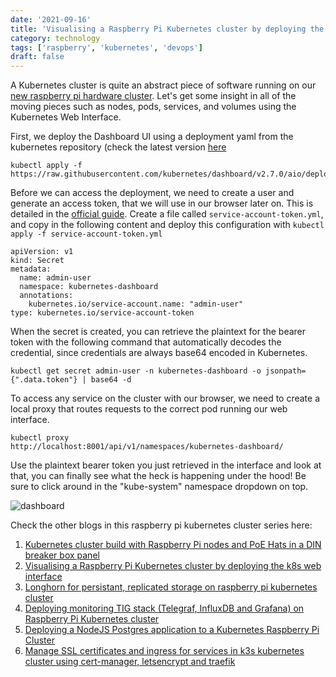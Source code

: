 ```yaml
---
date: '2021-09-16'
title: 'Visualising a Raspberry Pi Kubernetes cluster by deploying the k8s web interface'
category: technology
tags: ['raspberry', 'kubernetes', 'devops']
draft: false
---
```


A Kubernetes cluster is quite an abstract piece of software running on our [new raspberry pi hardware cluster](/blog/kubernetes-cluster-build-with-raspberry-pi-and-poe-hats). Let's get some insight in all of the moving pieces such as nodes, pods, services, and volumes using the Kubernetes Web Interface.

First, we deploy the Dashboard UI using a deployment yaml from the kubernetes repository (check the latest version [here](https://kubernetes.io/docs/tasks/access-application-cluster/web-ui-dashboard/)

```
kubectl apply -f https://raw.githubusercontent.com/kubernetes/dashboard/v2.7.0/aio/deploy/recommended.yaml
```

Before we can access the deployment, we need to create a user and generate an access token, that we will use in our browser later on. This is detailed in the [official guide](https://github.com/kubernetes/dashboard/blob/master/docs/user/access-control/creating-sample-user.md). Create a file called `service-account-token.yml`, and copy in the following content and deploy this configuration with `kubectl apply -f service-account-token.yml`

```
apiVersion: v1
kind: Secret
metadata:
  name: admin-user
  namespace: kubernetes-dashboard
  annotations:
    kubernetes.io/service-account.name: "admin-user"
type: kubernetes.io/service-account-token
```

When the secret is created, you can retrieve the plaintext for the bearer token with the following command that automatically decodes the credential, since credentials are always base64 encoded in Kubernetes.

```
kubectl get secret admin-user -n kubernetes-dashboard -o jsonpath={".data.token"} | base64 -d
```

To access any service on the cluster with our browser, we need to create a local proxy that routes requests to the correct pod running our web interface.

```
kubectl proxy
http://localhost:8001/api/v1/namespaces/kubernetes-dashboard/
```

Use the plaintext bearer token you just retrieved in the interface and look at that, you can finally see what the heck is happening under the hood! Be sure to click around in the "kube-system" namespace dropdown on top.

![dashboard](../assets/images/2021-09-16-dashboard.png)

Check the other blogs in this raspberry pi kubernetes cluster series here:

1. [Kubernetes cluster build with Raspberry Pi nodes and PoE Hats in a DIN breaker box panel](../blog/kubernetes-cluster-build-with-raspberry-pi-and-poe-hats)
2. [Visualising a Raspberry Pi Kubernetes cluster by deploying the k8s web interface](../blog/visualising-raspberry-pi-kubernetes-cluster-by-deploying-the-k8s-interface)
3. [Longhorn for persistant, replicated storage on raspberry pi kubernetes cluster](../blog/installing-longhorn-for-persistent-replicated-storage-on-raspberry-pi-kubernetes-cluster)
4. [Deploying monitoring TIG stack (Telegraf, InfluxDB and Grafana) on Raspberry Pi Kubernetes cluster](../blog/deploying-monitoring-tig-stack-telegraf-influxdb-grafana-on-raspberry-pi-kubernetes-cluster)
5. [Deploying a NodeJS Postgres application to a Kubernetes Raspberry Pi Cluster](../blog/deploying-a-nodejs-postgres-application-to-kubernetes-raspberry-pi-cluster)
6. [Manage SSL certificates and ingress for services in k3s kubernetes cluster using cert-manager, letsencrypt and traefik](../blog/manage-ssl-certificates-and-ingress-for-services-in-k3s-kubernetes-cluster-using-cert-manager-letsencrypt-and-traefik)
